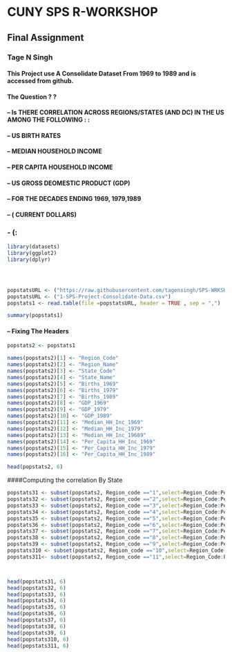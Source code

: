 # CUNY    SPS    R-WORKSHOP
## Final Assignment
### Tage N Singh
#### This Project use A Consolidate Dataset From 1969 to 1989 and is accessed from github.
#### The Question ? ?
#### -- Is THERE CORRELATION ACROSS REGIONS/STATES (AND DC) IN THE US AMONG THE FOLLOWING : :
#### -- US BIRTH RATES
#### -- MEDIAN HOUSEHOLD INCOME
#### -- PER CAPITA HOUSEHOLD INCOME
#### -- US GROSS DEOMESTIC PRODUCT (GDP)
#### -- FOR THE DECADES ENDING 1969, 1979,1989
#### -- ( CURRENT DOLLARS)


### - (:

```r
library(datasets)
library(ggplot2)
library(dplyr)




popstatsURL <- ("https://raw.githubusercontent.com/tagensingh/SPS-WRKSHP-R-FINAL-PROJECT/master/1-SPS-Project-Consolidate-Data.csv")
popstatsURL <- ("1-SPS-Project-Consolidate-Data.csv")
popstats1 <- read.table(file =popstatsURL, header = TRUE , sep = ",")

summary(popstats1)

```

#### -- Fixing The Headers

```r

popstats2 <- popstats1

names(popstats2)[1] <- "Region_Code"
names(popstats2)[2] <- "Region_Name"
names(popstats2)[3] <- "State_Code"
names(popstats2)[4] <- "State_Name"
names(popstats2)[5] <- "Births_1969"
names(popstats2)[6] <- "Births_1979"
names(popstats2)[7] <- "Births_1989"
names(popstats2)[8] <- "GDP_1969"
names(popstats2)[9] <- "GDP_1979"
names(popstats2)[10] <- "GDP_1989"
names(popstats2)[11] <- "Median_HH_Inc_1969"
names(popstats2)[12] <- "Median_HH_Inc_1979"
names(popstats2)[13] <- "Median_HH_Inc_19689"
names(popstats2)[14] <- "Per_Capita_HH_Inc_1969"
names(popstats2)[15] <- "Per_Capita_HH_Inc_1979"
names(popstats2)[16] <- "Per_Capita_HH_Inc_1989"

head(popstats2, 6)

```

####Computing the correlation By State

```r

popstats31 <- subset(popstats2, Region_code =="1",select=Region_Code:Per_Capita_HH_Inc_1989)
popstats32 <- subset(popstats2, Region_code =="2",select=Region_Code:Per_Capita_HH_Inc_1989)
popstats33 <- subset(popstats2, Region_code =="3",select=Region_Code:Per_Capita_HH_Inc_1989)
popstats34 <- subset(popstats2, Region_code =="4",select=Region_Code:Per_Capita_HH_Inc_1989)
popstats35 <- subset(popstats2, Region_code =="5",select=Region_Code:Per_Capita_HH_Inc_1989)
popstats36 <- subset(popstats2, Region_code =="6",select=Region_Code:Per_Capita_HH_Inc_1989)
popstats37 <- subset(popstats2, Region_code =="7",select=Region_Code:Per_Capita_HH_Inc_1989)
popstats38 <- subset(popstats2, Region_code =="8",select=Region_Code:Per_Capita_HH_Inc_1989)
popstats39 <- subset(popstats2, Region_code =="9",select=Region_Code:Per_Capita_HH_Inc_1989)
popstats310 <- subset(popstats2, Region_code =="10",select=Region_Code:Per_Capita_HH_Inc_1989)
popstats311<- subset(popstats2, Region_code =="11",select=Region_Code:Per_Capita_HH_Inc_1989)



head(popstats31, 6)
head(popstats32, 6)
head(popstats33, 6)
head(popstats34, 6)
head(popstats35, 6)
head(popstats36, 6)
head(popstats37, 6)
head(popstats38, 6)
head(popstats39, 6)
head(popstats310, 6)
head(popstats311, 6)


```
